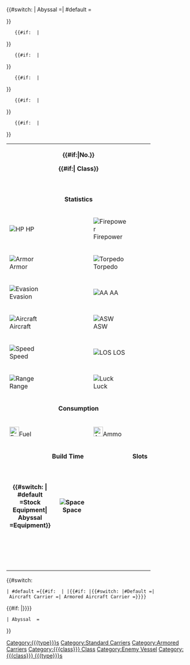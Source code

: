 <table style="border: 1px solid {{#switch: {{{templatetype}}} | #default =lightblue| Abyssal =darkgray}}; {{border-radius|15px}} width: 345px;">
  <tr>
    <td colspan="4" style="text-align: center; {{border-radius|15px}} background-color: {{{color|transparent}}};"><p style="font-size: 20px">'''{{{name|Name?}}}'''</p>
      <p style="font-size: 15px">'''{{#if:{{{id|}}}|No.{{{id}}}}} {{lang|ja|{{{japanesename|}}}}}'''</p>
      <p>'''{{#if:{{{class|}}}|{{{class}}} Class}} {{{type|}}}'''</p></td>
  </tr>
  <tr>
    <td style="text-align: center;" colspan="4">{{{image|}}}</td>
  </tr>
  <tr>
    <td colspan="4" style="text-align: center; {{border-radius|15px}} background-color: LightSkyBlue;">'''Statistics'''</td>
  </tr>
  <tr>
    <td style="width: 90px;">[[File:icon HP.png|HP]] HP</td>
    <td style="width: 80px;">'''{{{hp|no data}}}'''</td>
    <td style="width: 86px;">[[File:icon Gun.png|Firepower]] Firepower</td>
    <td>'''{{{firepower|no data}}}'''</td>
  </tr>
  <tr>
    <td style="width: 90px;">[[File:icon Armor.png|Armor]] Armor</td>
    <td style="width: 80px;">'''{{{armor|no data}}}'''</td>
    <td style="width: 86px;">[[File:icon Torpedo.png|Torpedo]] Torpedo</td>
    <td>'''{{{torpedo|no data}}}'''</td>
  </tr>
  <tr>
    <td style="width: 96px;">[[File:icon Evasion.png|Evasion]] Evasion</td>
    <td style="width: 80px;">'''{{{evasion|no data}}}'''</td>
    <td style="width: 80px;">[[File:icon AA.png|AA]] AA</td>
    <td>'''{{{AA|no data}}}'''</td>
  </tr>
  <tr>
    <td style="width: 90px;">[[File:icon Aircraft.png|Aircraft]] Aircraft</td>
    <td style="width: 80px;">'''{{{aircraft|no data}}}'''</td>
    <td style="width: 86px;">[[File:icon ASW.png|ASW]] ASW</td>
    <td>'''{{{ASW|no data}}}'''</td>
  </tr>
  <tr>
    <td style="width: 90px;">[[File:icon Speed.png|Speed]] Speed</td>
    <td style="width: 80px;">'''{{{speed|no data}}}'''</td>
    <td style="width: 86px;">[[File:icon LOS.png|LOS]] LOS</td>
    <td>'''{{{LOS|no data}}}'''</td>
  </tr>
  <tr>
    <td style="width: 90px;">[[File:icon Range.png|Range]] Range</td>
    <td style="width: 80px;">'''{{{range|no data}}}'''</td>
    <td style="width: 86px;">[[File:icon Luck.png|Luck]] Luck</td>
    <td>'''{{{luck|no data}}}'''</td>
  </tr>{{#switch: {{{templatetype}}} | Abyssal =| #default =
  <tr>
    <td colspan="4" style="text-align: center; {{border-radius|15px}} background-color: LightSkyBlue;">'''Consumption'''</td>
  </tr>
  <tr>
    <td>[[File:Fuel.png|25x25px]]Fuel</td>
    <td>'''{{{fuel|no data}}}'''</td>
    <td>[[File:Ammunition.png|25x25px]]Ammo</td>
    <td>'''{{{ammo|no data}}}'''</td>
  </tr>
  <tr>
    <td colspan="3" style="text-align: center; {{border-radius|15px}} background-color: LightSkyBlue;">'''Build Time'''</td>
    <td style="text-align: center; {{border-radius|15px}} background-color: LightSkyBlue;">'''Slots'''</td>
  </tr>
  <tr>
    <td colspan="3" style="text-align: center;">{{{time|Unbuildable}}}</td>
    <td style="text-align: center;">{{{slot|no data}}}</td>
  </tr>}}
  <tr>
    <td colspan="{{#if: {{{space1|}}} |3|4}}" style="text-align: center; {{border-radius|15px}} background-color: LightSkyBlue;">'''{{#switch: {{{templatetype}}} | #default =Stock Equipment| Abyssal =Equipment}}'''</td>
    {{#if: {{{space1|}}} |<td style="text-align: center; {{border-radius|15px}} background-color: LightSkyBlue;">'''[[File:icon Aircraft.png|Space]]Space'''</td>}}
  </tr>
  <tr>
    <td colspan="{{#if: {{{space1|}}} |3|4}}" style="text-align: center;">{{{slot1|no data}}}</td>
    {{#if: {{{space1|}}} |<td style="text-align: center;">{{{space1|-}}}</td>}}
  </tr>
  <tr>
    <td colspan="{{#if: {{{space1|}}} |3|4}}" style="text-align: center;">{{{slot2|no data}}}</td>
    {{#if: {{{space1|}}} |<td style="text-align: center;">{{{space2|-}}}</td>}}
  </tr>
  <tr>
    <td colspan="{{#if: {{{space1|}}} |3|4}}" style="text-align: center;">{{{slot3|no data}}}</td>
    {{#if: {{{space1|}}} |<td style="text-align: center;">{{{space3|-}}}</td>}}
  </tr>
  <tr>
    <td colspan="{{#if: {{{space1|}}} |3|4}}" style="text-align: center;">{{{slot4|no data}}}</td>
    {{#if: {{{space1|}}} |<td style="text-align: center;">{{{space4|-}}}</td>}}
  </tr>
</table><includeonly>
{{#switch: {{{templatetype}}}
 | #default ={{#if: {{NAMESPACE}} | |{{#if:{{{type|}}} |{{#switch:{{{type}}} |#Default =[[Category:{{{type}}}s]]| Aircraft Carrier =[[Category:Standard Carriers]]| Armored Aircraft Carrier =[[Category:Armored Carriers]]}}}}
{{#if: {{{class|}}} |[[Category:{{{class}}} Class]]}}}}
 | Abyssal  =[[Category:Enemy Vessel]][[Category:{{{class}}} {{{type}}}s]]
}}